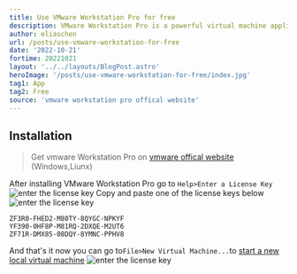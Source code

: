 ```yaml
---
title: Use VMware Workstation Pro for free
description: VMware Workstation Pro is a powerful virtual machine application on Windows and Linux platform
author: eliaschen
url: /posts/use-vmware-workstation-for-free
date: '2022-10-21'
fortime: 20221021
layout: '../../layouts/BlogPost.astro'
heroImage: '/posts/use-vmware-workstation-for-free/index.jpg'
tag1: App
tag2: Free
source: 'vmware workstation pro offical website'
---
```

## Installation
> Get vmware Workstation Pro on [vmware offical website](https://www.vmware.com/products/workstation-pro/workstation-pro-evaluation.html) (Windows,Liunx)

After installing VMware Workstation Pro go to `Help>Enter a License Key`
![enter the license key](/posts/use-vmware-workstation-for-free/navhelp.png)
Copy and paste one of the license keys below
![enter the license key](/posts/use-vmware-workstation-for-free/enterlicensekey.png)
```
ZF3R0-FHED2-M80TY-8QYGC-NPKYF
YF390-0HF8P-M81RQ-2DXQE-M2UT6
ZF71R-DMX85-08DQY-8YMNC-PPHV8
```
And that's it now you can go to`File>New Virtual Machine...`to [start a new local virtual machine](https://www.eliaschen.dev/posts/vmware-add-new-virtul-machine) 
![enter the license key](/posts/use-vmware-workstation-for-free/createnew.png)
